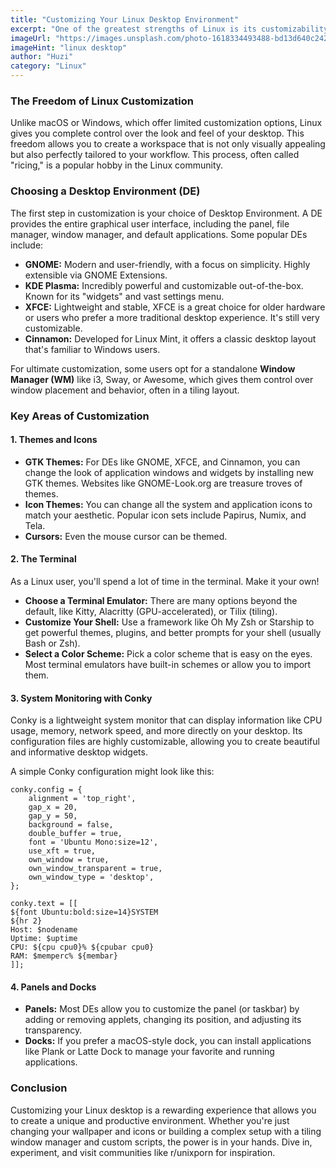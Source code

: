 ```yaml
---
title: "Customizing Your Linux Desktop Environment"
excerpt: "One of the greatest strengths of Linux is its customizability. Learn how to personalize your desktop environment, from changing themes and icons to using powerful tools like Conky and custom shell scripts."
imageUrl: "https://images.unsplash.com/photo-1618334493488-bd13d640c242?q=80&w=2070&auto=format&fit=crop"
imageHint: "linux desktop"
author: "Huzi"
category: "Linux"
---
```


### The Freedom of Linux Customization

Unlike macOS or Windows, which offer limited customization options, Linux gives you complete control over the look and feel of your desktop. This freedom allows you to create a workspace that is not only visually appealing but also perfectly tailored to your workflow. This process, often called "ricing," is a popular hobby in the Linux community.

### Choosing a Desktop Environment (DE)

The first step in customization is your choice of Desktop Environment. A DE provides the entire graphical user interface, including the panel, file manager, window manager, and default applications. Some popular DEs include:

-   **GNOME:** Modern and user-friendly, with a focus on simplicity. Highly extensible via GNOME Extensions.
-   **KDE Plasma:** Incredibly powerful and customizable out-of-the-box. Known for its "widgets" and vast settings menu.
-   **XFCE:** Lightweight and stable, XFCE is a great choice for older hardware or users who prefer a more traditional desktop experience. It's still very customizable.
-   **Cinnamon:** Developed for Linux Mint, it offers a classic desktop layout that's familiar to Windows users.

For ultimate customization, some users opt for a standalone **Window Manager (WM)** like i3, Sway, or Awesome, which gives them control over window placement and behavior, often in a tiling layout.

### Key Areas of Customization

#### 1. Themes and Icons

-   **GTK Themes:** For DEs like GNOME, XFCE, and Cinnamon, you can change the look of application windows and widgets by installing new GTK themes. Websites like GNOME-Look.org are treasure troves of themes.
-   **Icon Themes:** You can change all the system and application icons to match your aesthetic. Popular icon sets include Papirus, Numix, and Tela.
-   **Cursors:** Even the mouse cursor can be themed.

#### 2. The Terminal

As a Linux user, you'll spend a lot of time in the terminal. Make it your own!
-   **Choose a Terminal Emulator:** There are many options beyond the default, like Kitty, Alacritty (GPU-accelerated), or Tilix (tiling).
-   **Customize Your Shell:** Use a framework like Oh My Zsh or Starship to get powerful themes, plugins, and better prompts for your shell (usually Bash or Zsh).
-   **Select a Color Scheme:** Pick a color scheme that is easy on the eyes. Most terminal emulators have built-in schemes or allow you to import them.

#### 3. System Monitoring with Conky

Conky is a lightweight system monitor that can display information like CPU usage, memory, network speed, and more directly on your desktop. Its configuration files are highly customizable, allowing you to create beautiful and informative desktop widgets.

A simple Conky configuration might look like this:

```
conky.config = {
    alignment = 'top_right',
    gap_x = 20,
    gap_y = 50,
    background = false,
    double_buffer = true,
    font = 'Ubuntu Mono:size=12',
    use_xft = true,
    own_window = true,
    own_window_transparent = true,
    own_window_type = 'desktop',
};

conky.text = [[
${font Ubuntu:bold:size=14}SYSTEM
${hr 2}
Host: $nodename
Uptime: $uptime
CPU: ${cpu cpu0}% ${cpubar cpu0}
RAM: $memperc% ${membar}
]];
```

#### 4. Panels and Docks

-   **Panels:** Most DEs allow you to customize the panel (or taskbar) by adding or removing applets, changing its position, and adjusting its transparency.
-   **Docks:** If you prefer a macOS-style dock, you can install applications like Plank or Latte Dock to manage your favorite and running applications.

### Conclusion

Customizing your Linux desktop is a rewarding experience that allows you to create a unique and productive environment. Whether you're just changing your wallpaper and icons or building a complex setup with a tiling window manager and custom scripts, the power is in your hands. Dive in, experiment, and visit communities like r/unixporn for inspiration.
